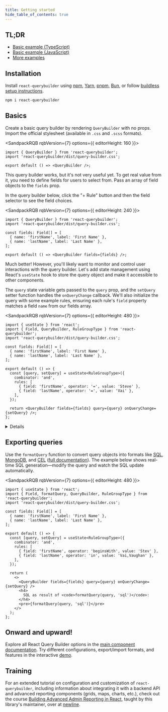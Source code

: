 ```yaml
---
title: Getting started
hide_table_of_contents: true
---
```



## TL;DR

- [Basic example (TypeScript)](/sandbox?t=basic-ts)
- [Basic example (JavaScript)](/sandbox?t=basic)
- [More examples](https://github.com/react-querybuilder/react-querybuilder/tree/main/examples/)

## Installation

Install `react-querybuilder` using [npm](https://www.npmjs.com/), [Yarn](https://yarnpkg.com/), [pnpm](https://pnpm.io/), [Bun](https://bun.sh/), or follow [buildless setup instructions](./buildless).

```bash npm2yarn
npm i react-querybuilder
```

## Basics

Create a basic query builder by rendering `QueryBuilder` with no props. Import the official stylesheet (available in `.css` and `.scss` formats).

<SandpackRQB rqbVersion={7} options={{ editorHeight: 160 }}>

```tsx
import { QueryBuilder } from 'react-querybuilder';
import 'react-querybuilder/dist/query-builder.css';

export default () => <QueryBuilder />;
```

</SandpackRQB>

This query builder works, but it's not very useful yet. To get real value from it, you need to define fields for users to select from. Pass an array of field objects to the `fields` prop.

In the query builder below, click the "+ Rule" button and then the field selector to see the field choices.

<SandpackRQB rqbVersion={7} options={{ editorHeight: 240 }}>

```tsx
import { QueryBuilder } from 'react-querybuilder';
import 'react-querybuilder/dist/query-builder.css';

const fields: Field[] = [
  { name: 'firstName', label: 'First Name' },
  { name: 'lastName', label: 'Last Name' },
];

export default () => <QueryBuilder fields={fields} />;
```

</SandpackRQB>

Much better! However, you'll likely want to monitor and control user interactions with the query builder. Let's add state management using React's `useState` hook to store the query object and make it accessible to other components.

The `query` state variable gets passed to the `query` prop, and the `setQuery` setter function handles the `onQueryChange` callback. We'll also initialize the query with some example rules, ensuring each rule's `field` property matches a field `name` from our fields array.

<SandpackRQB rqbVersion={7} options={{ editorHeight: 480 }}>

```tsx
import { useState } from 'react';
import { Field, QueryBuilder, RuleGroupType } from 'react-querybuilder';
import 'react-querybuilder/dist/query-builder.css';

const fields: Field[] = [
  { name: 'firstName', label: 'First Name' },
  { name: 'lastName', label: 'Last Name' },
];

export default () => {
  const [query, setQuery] = useState<RuleGroupType>({
    combinator: 'and',
    rules: [
      { field: 'firstName', operator: '=', value: 'Steve' },
      { field: 'lastName', operator: '=', value: 'Vai' },
    ],
  });

  return <QueryBuilder fields={fields} query={query} onQueryChange={setQuery} />;
};
```

</SandpackRQB>

<Details summary="Non-TypeScript version">

```jsx
import { useState } from 'react';
import { QueryBuilder } from 'react-querybuilder';
import 'react-querybuilder/dist/query-builder.css';

const fields = [
  { name: 'firstName', label: 'First Name' },
  { name: 'lastName', label: 'Last Name' },
];

export default () => {
  const [query, setQuery] = useState({
    combinator: 'and',
    rules: [
      { field: 'firstName', operator: '=', value: 'Steve' },
      { field: 'lastName', operator: '=', value: 'Vai' },
    ],
  });

  return <QueryBuilder fields={fields} query={query} onQueryChange={setQuery} />;
};
```

</Details>

## Exporting queries

Use the `formatQuery` function to convert query objects into formats like [SQL](https://en.wikipedia.org/wiki/SQL), [MongoDB](https://www.mongodb.com/), and [CEL](https://github.com/google/cel-spec) ([full documentation](./utils/export)). The example below shows real-time SQL generation—modify the query and watch the SQL update automatically.

<SandpackRQB rqbVersion={7} options={{ editorHeight: 480 }}>

```tsx
import { useState } from 'react';
import { Field, formatQuery, QueryBuilder, RuleGroupType } from 'react-querybuilder';
import 'react-querybuilder/dist/query-builder.css';

const fields: Field[] = [
  { name: 'firstName', label: 'First Name' },
  { name: 'lastName', label: 'Last Name' },
];

export default () => {
  const [query, setQuery] = useState<RuleGroupType>({
    combinator: 'and',
    rules: [
      { field: 'firstName', operator: 'beginsWith', value: 'Stev' },
      { field: 'lastName', operator: 'in', value: 'Vai,Vaughan' },
    ],
  });

  return (
    <>
      <QueryBuilder fields={fields} query={query} onQueryChange={setQuery} />
      <h4>
        SQL as result of <code>formatQuery(query, 'sql')</code>:
      </h4>
      <pre>{formatQuery(query, 'sql')}</pre>
    </>
  );
};
```

</SandpackRQB>

## Onward and upward!

Explore all React Query Builder options in the [main component documentation](./components/querybuilder). Try different configurations, export/import formats, and features in the interactive [demo](/demo).

## Training

For an extended tutorial on configuration and customization of `react-querybuilder`, including information about integrating it with a backend API and advanced reporting components (grids, maps, charts, etc.), check out the course [Building Advanced Admin Reporting in React](https://www.newline.co/courses/building-advanced-admin-reporting-in-react), taught by this library's maintainer, over at [newline](https://www.newline.co/).
